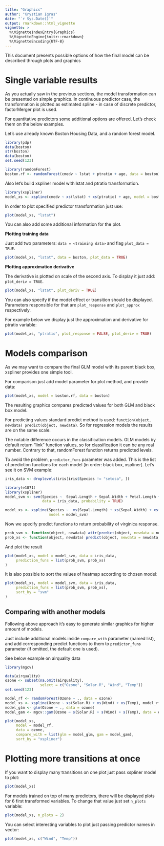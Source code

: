 ```yaml
---
title: "Graphics"
author: "Krystian Igras"
date: "`r Sys.Date()`"
output: rmarkdown::html_vignette
vignette: >
  %\VignetteIndexEntry{Graphics}
  %\VignetteEngine{knitr::rmarkdown}
  %\VignetteEncoding{UTF-8}
---
```


This document presents possible options of how the final model can be described through plots and graphics

# Single variable results

As you actually saw in the previous sections, the model transformation can be presented on simple graphics.
In continuous predictor case, the transformation is plotted as estimated spline - in case of discrete predictor, factorMerger plot is used.

For quantitative predictors some additional options are offered. Let's check them on the below examples.

Let's use already known Boston Housing Data, and a random forest model.
```r
library(pdp)
data(boston)
str(boston)
data(boston)
set.seed(123)

library(randomForest)
boston.rf <- randomForest(cmedv ~ lstat + ptratio + age, data = boston)
```

Also let's build xspliner model with lstat and ptratio transformation.
```r
library(xspliner)
model_xs <- xspline(cmedv ~ xs(lstat) + xs(ptratio) + age, model = boston.rf)
```

In order to plot specified predictor transformation just use:
```r
plot(model_xs, "lstat")
```

You can also add some additional information for the plot.

**Plotting training data**

Just add two parameters: `data = <training data>` and flag `plot_data = TRUE`.
```r
plot(model_xs, "lstat", data = boston, plot_data = TRUE)
```

**Plotting approximation derivative**

The derivative is plotted on scale of the second axis. To display it just add: `plot_deriv = TRUE`.
```r
plot(model_xs, "lstat", plot_deriv = TRUE)
```

You can also specify if the model effect or transition should be displayed. Parameters responsible for that are `plot_response` and `plot_approx` respectively.

For example below we display just the approximation and derivative for ptratio variable:
```r
plot(model_xs, "ptratio", plot_response = FALSE, plot_deriv = TRUE)
```

# Models comparison

As we may want to compare the final GLM model with its parent black box, xspliner provides one simple tool.

For comparison just add model parameter for plot method, and provide data:
```r
plot(model_xs, model = boston.rf, data = boston)
```

The resulting graphics compares predicted values for both GLM and black box model.

For predicting values standard predict method is used: `function(object, newdata) predict(object, newdata)`.
So for regression models the results are on the same scale.

The notable difference occurs in the classification models. GLM models by default return "link" function values, so for classification it can be any real number. Contrary to that, randomForest function returns predicted levels.

To avoid the problem, `predictor_funs` parameter was added. This is the list of prediction functions for each model (in order: black box, xspliner). Let's see it on SVM example:

```r
iris_data <- droplevels(iris[iris$Species != "setosa", ])

library(e1071) 
library(xspliner)
model_svm <- svm(Species ~  Sepal.Length + Sepal.Width + Petal.Length + Petal.Width, 
                 data = iris_data, probability = TRUE)

model_xs <- xspline(Species ~  xs(Sepal.Length) + xs(Sepal.Width) + xs(Petal.Length) + xs(Petal.Width),
                    model = model_svm)
```

Now we specify predict functions to return probability of virginica response.
```r
prob_svm <- function(object, newdata) attr(predict(object, newdata = newdata, probability = TRUE), "probabilities")[, 2]
prob_xs <- function(object, newdata) predict(object, newdata = newdata, type = "response")
```

And plot the result
```r
plot(model_xs, model = model_svm, data = iris_data,
     prediction_funs = list(prob_svm, prob_xs)
)  
```

It is also possible to sort the values of heatmap according to chosen model:

```r
plot(model_xs, model = model_svm, data = iris_data,
     prediction_funs = list(prob_svm, prob_xs),
     sort_by = "svm"
)  
```

## Comparing with another models

Following above approach it's easy to generate similar graphics for higher amount of models.

Just include additional models inside `compare_with` parameter (named list), and add corresponding predict functions to them to `predictor_funs` parameter (if omitted, the default one is used).

See below example on airquality data
```r
library(mgcv)

data(airquality)
ozone <- subset(na.omit(airquality),
                select = c("Ozone", "Solar.R", "Wind", "Temp"))
set.seed(123)

model_rf <- randomForest(Ozone ~ ., data = ozone)
model_xs <- xspline(Ozone ~ xs(Solar.R) + xs(Wind) + xs(Temp), model_rf, data = ozone)
model_glm <- glm(Ozone ~ ., data = ozone)
model_gam <- mgcv::gam(Ozone ~ s(Solar.R) + s(Wind) + s(Temp), data = ozone)

plot(model_xs, 
     model = model_rf, 
     data = ozone, 
     compare_with = list(glm = model_glm, gam = model_gam),
     sort_by = "xspliner")
```

# Plotting more transitions at once

If you want to display many transitions on one plot just pass xspliner model to plot:
```r
plot(model_xs)
```

For models trained on top of many predictors, there will be displayed plots for 6 first transformed variables.
To change that value just set `n_plots` variable:

```r
plot(model_xs, n_plots = 2)
```

You can select interesting variables to plot just passing predictor names in vector:
```r
plot(model_xs, c("Wind", "Temp"))
```
